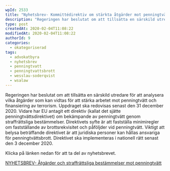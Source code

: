 ```yaml
---
wpId: 2533
title: "Nyhetsbrev- Kommittédirektiv om stärkta åtgärder mot penningtvätt och finansiering av terrorism samt nytt EU direktiv gällande straffrättsliga bestämmelser"
description: "Regeringen har beslutat om att tillsätta en särskild utredare för att analysera vilka åtgärder som kan vidtas för att stärka arbetet mot penningtvätt och finansiering av terrorism. Uppdraget ska redovisas&hellip;"
type: post
createdAt: 2020-02-04T11:08:22
modifiedAt: 2020-02-04T11:08:22
authorId: 9
categories:
  - okategoriserad
tags:
  - advokatbyra
  - nyhetsbrev
  - penningtvatt
  - penningtvattsbrott
  - wesslau-soderqvist
  - wsalaw
---
```


Regeringen har beslutat om att tillsätta en särskild utredare för att analysera vilka åtgärder som kan vidtas för att stärka arbetet mot penningtvätt och finansiering av terrorism. Uppdraget ska redovisas senast den 31 december 2020. Vidare har EU antagit ett direktiv (kallat det sjätte penningtvättsdirektivet) om bekämpande av penningtvätt genom straffrättsliga bestämmelser. Direktivets syfte är att fastställa minimiregler om fastställande av brottsrekvisitet och påföljder vid penningtvätt. Viktigt att belysa beträffande direktivet är att juridiska personer kan hållas ansvariga för penningtvättsbrott. Direktivet ska implementeras i nationell rätt senast den 3 december 2020.

Klicka på länken nedan för att ta del av nyhetsbrevet.

[NYHETSBREV- Åtgärder och straffrättsliga bestämmelser mot penningtvätt](/app/uploads/2020/02/Ang.-%C3%85tg%C3%A4rder-och-straffr%C3%A4ttsliga-best%C3%A4mmelser-mot-penningtv%C3%A4tt.pdf)
